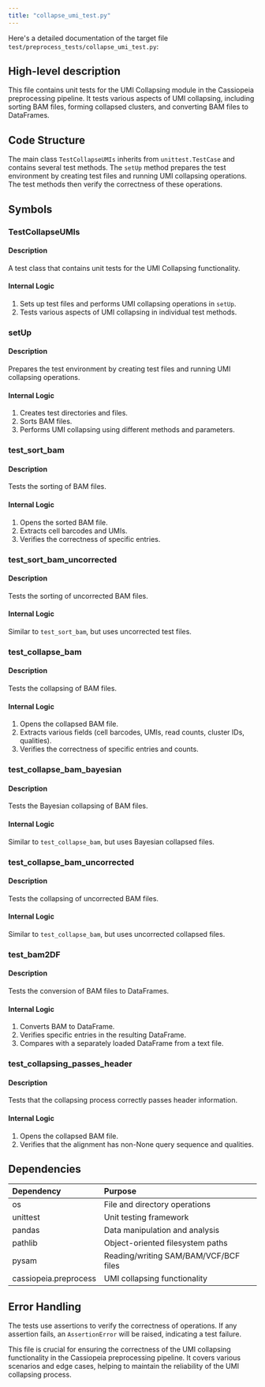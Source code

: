 ```yaml
---
title: "collapse_umi_test.py"
---
```


Here's a detailed documentation of the target file `test/preprocess_tests/collapse_umi_test.py`:

## High-level description
This file contains unit tests for the UMI Collapsing module in the Cassiopeia preprocessing pipeline. It tests various aspects of UMI collapsing, including sorting BAM files, forming collapsed clusters, and converting BAM files to DataFrames.

## Code Structure
The main class `TestCollapseUMIs` inherits from `unittest.TestCase` and contains several test methods. The `setUp` method prepares the test environment by creating test files and running UMI collapsing operations. The test methods then verify the correctness of these operations.

## Symbols

### TestCollapseUMIs
#### Description
A test class that contains unit tests for the UMI Collapsing functionality.

#### Internal Logic
1. Sets up test files and performs UMI collapsing operations in `setUp`.
2. Tests various aspects of UMI collapsing in individual test methods.

### setUp
#### Description
Prepares the test environment by creating test files and running UMI collapsing operations.

#### Internal Logic
1. Creates test directories and files.
2. Sorts BAM files.
3. Performs UMI collapsing using different methods and parameters.

### test_sort_bam
#### Description
Tests the sorting of BAM files.

#### Internal Logic
1. Opens the sorted BAM file.
2. Extracts cell barcodes and UMIs.
3. Verifies the correctness of specific entries.

### test_sort_bam_uncorrected
#### Description
Tests the sorting of uncorrected BAM files.

#### Internal Logic
Similar to `test_sort_bam`, but uses uncorrected test files.

### test_collapse_bam
#### Description
Tests the collapsing of BAM files.

#### Internal Logic
1. Opens the collapsed BAM file.
2. Extracts various fields (cell barcodes, UMIs, read counts, cluster IDs, qualities).
3. Verifies the correctness of specific entries and counts.

### test_collapse_bam_bayesian
#### Description
Tests the Bayesian collapsing of BAM files.

#### Internal Logic
Similar to `test_collapse_bam`, but uses Bayesian collapsed files.

### test_collapse_bam_uncorrected
#### Description
Tests the collapsing of uncorrected BAM files.

#### Internal Logic
Similar to `test_collapse_bam`, but uses uncorrected collapsed files.

### test_bam2DF
#### Description
Tests the conversion of BAM files to DataFrames.

#### Internal Logic
1. Converts BAM to DataFrame.
2. Verifies specific entries in the resulting DataFrame.
3. Compares with a separately loaded DataFrame from a text file.

### test_collapsing_passes_header
#### Description
Tests that the collapsing process correctly passes header information.

#### Internal Logic
1. Opens the collapsed BAM file.
2. Verifies that the alignment has non-None query sequence and qualities.

## Dependencies
| Dependency | Purpose |
|:-----------|:--------|
| os | File and directory operations |
| unittest | Unit testing framework |
| pandas | Data manipulation and analysis |
| pathlib | Object-oriented filesystem paths |
| pysam | Reading/writing SAM/BAM/VCF/BCF files |
| cassiopeia.preprocess | UMI collapsing functionality |

## Error Handling
The tests use assertions to verify the correctness of operations. If any assertion fails, an `AssertionError` will be raised, indicating a test failure.

This file is crucial for ensuring the correctness of the UMI collapsing functionality in the Cassiopeia preprocessing pipeline. It covers various scenarios and edge cases, helping to maintain the reliability of the UMI collapsing process.